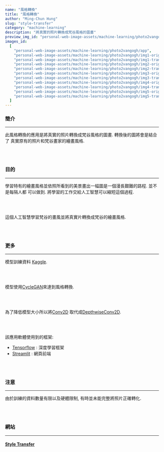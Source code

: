 ```yaml
---
name: "風格轉換"
title: "風格轉換"
author: "Ming-Chun Hung"
slug: "style-transfer"
category: "machine-learning"
description: "將真實的照片轉換成梵谷風格的圖畫"
preview_img_id: "personal-web-image-assets/machine-learning/photo2vangogh/preview"
images_id:
  [
    "personal-web-image-assets/machine-learning/photo2vangogh/app",
    "personal-web-image-assets/machine-learning/photo2vangogh/img1-origin",
    "personal-web-image-assets/machine-learning/photo2vangogh/img1-transform",
    "personal-web-image-assets/machine-learning/photo2vangogh/img2-origin",
    "personal-web-image-assets/machine-learning/photo2vangogh/img2-transform",
    "personal-web-image-assets/machine-learning/photo2vangogh/img3-origin",
    "personal-web-image-assets/machine-learning/photo2vangogh/img3-transform",
    "personal-web-image-assets/machine-learning/photo2vangogh/img4-origin",
    "personal-web-image-assets/machine-learning/photo2vangogh/img4-transform",
    "personal-web-image-assets/machine-learning/photo2vangogh/img5-origin",
    "personal-web-image-assets/machine-learning/photo2vangogh/img5-transform",
  ]
---
```


### 簡介

---

此風格轉換的應用是將真實的照片轉換成梵谷風格的圖畫. 轉換後的圖將會是結合了
真實原有的照片和梵谷畫家的繪畫風格.

<br />
<br />

### 目的

---

學習特有的繪畫風格並依照所看到的美景畫出一幅圖是一個漫長艱難的路程. 並不是每隔人都
可以做到. 將學習的工作交給人工智慧可以縮短這個過程.

<br />
<br />

這個人工智慧學習梵谷的畫風並將真實片轉換成梵谷的繪畫風格.

<br />
<br />

### 更多

---

模型訓練資料 [Kaggle](https://www.kaggle.com/datasets/suyashdamle/cyclegan?select=vangogh2photo).

<br />
<br />

模型使用[CycleGAN](https://www.tensorflow.org/tutorials/generative/cyclegan)來達到風格轉換.

<br />
<br />

為了降低模型大小所以將[Conv2D](https://www.tensorflow.org/api_docs/python/tf/keras/layers/Conv2D)
取代成[DepthwiseConv2D](https://www.tensorflow.org/api_docs/python/tf/keras/layers/DepthwiseConv2D).

<br />
<br />

該應用軟體使用到的框架:

- [Tensorflow](https://www.tensorflow.org/) : 深度學習框架
- [Streamlit](https://streamlit.io/) : 網頁前端

<br />
<br />

### 注意

---

由於訓練的資料數量有限以及硬體限制, 有時並未能完整將照片正確轉化.

<br />
<br />

### 網站

---

#### [Style Transfer](https://vangoghstyletransformationapp.streamlit.app/)

<br />
<br />
